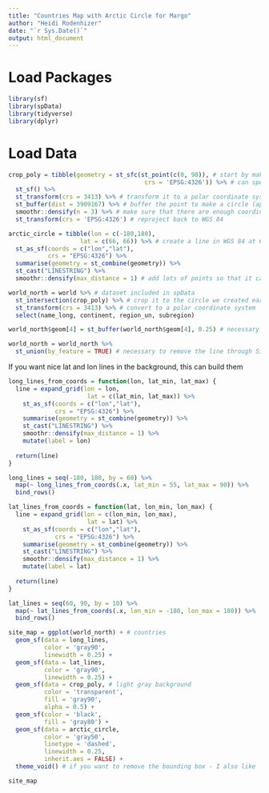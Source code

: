 ```yaml
---
title: "Countries Map with Arctic Circle for Margo"
author: "Heidi Rodenhizer"
date: "`r Sys.Date()`"
output: html_document
---
```


# Load Packages

```r
library(sf)
library(spData)
library(tidyverse)
library(dplyr)
```

# Load Data

```r
crop_poly = tibble(geometry = st_sfc(st_point(c(0, 90)), # start by making a point at the North pole
                                      crs = 'EPSG:4326')) %>% # can specify the coordinate system as a string with the prefix 'EPSG:'
  st_sf() %>%
  st_transform(crs = 3413) %>% # transform it to a polar coordinate system (you can specify the crs with the numerical EPSG code)
  st_buffer(dist = 3909167) %>% # buffer the point to make a circle (approximately down to 50 N, if I recall correctly)
  smoothr::densify(n = 3) %>% # make sure that there are enough coordinates in the circle to handle the reprojection back to WGS 84
  st_transform(crs = 'EPSG:4326') # reproject back to WGS 84

arctic_circle = tibble(lon = c(-180,180),
                    lat = c(66, 66)) %>% # create a line in WGS 84 at 66N
  st_as_sf(coords = c("lon","lat"),
           crs = "EPSG:4326") %>%
  summarise(geometry = st_combine(geometry)) %>%
  st_cast("LINESTRING") %>% 
  smoothr::densify(max_distance = 1) # add lots of points so that it can handle being displayed in a polar coordinate system - otherwise it won't follow the curve of the Earth

world_north = world %>% # dataset included in spData
  st_intersection(crop_poly) %>% # crop it to the circle we created earlier
  st_transform(crs = 3413) %>% # convert to a polar coordinate system
  select(name_long, continent, region_un, subregion)

world_north$geom[4] = st_buffer(world_north$geom[4], 0.25) # necessary to remove the line through Siberia at 180/-180

world_north = world_north %>%
  st_union(by_feature = TRUE) # necessary to remove the line through Siberia at 180/-180
```

If you want nice lat and lon lines in the background, this can build them

```r
long_lines_from_coords = function(lon, lat_min, lat_max) {
  line = expand_grid(lon = lon,
                      lat = c(lat_min, lat_max)) %>%
    st_as_sf(coords = c("lon","lat"),
             crs = "EPSG:4326") %>%
    summarise(geometry = st_combine(geometry)) %>%
    st_cast("LINESTRING") %>% 
    smoothr::densify(max_distance = 1) %>%
    mutate(label = lon)
  
  return(line)
}

long_lines = seq(-180, 180, by = 60) %>%
  map(~ long_lines_from_coords(.x, lat_min = 55, lat_max = 90)) %>%
  bind_rows()

lat_lines_from_coords = function(lat, lon_min, lon_max) {
  line = expand_grid(lon = c(lon_min, lon_max),
                      lat = lat) %>%
    st_as_sf(coords = c("lon","lat"),
             crs = "EPSG:4326") %>%
    summarise(geometry = st_combine(geometry)) %>%
    st_cast("LINESTRING") %>% 
    smoothr::densify(max_distance = 1) %>%
    mutate(label = lat)
  
  return(line)
}

lat_lines = seq(60, 90, by = 10) %>%
  map(~ lat_lines_from_coords(.x, lon_min = -180, lon_max = 180)) %>%
  bind_rows()
```

```r
site_map = ggplot(world_north) + # countries
  geom_sf(data = long_lines,
          color = 'gray90',
          linewidth = 0.25) +
  geom_sf(data = lat_lines,
          color = 'gray90',
          linewidth = 0.25) +
  geom_sf(data = crop_poly, # light gray background
          color = 'transparent',
          fill = 'gray90',
          alpha = 0.5) +
  geom_sf(color = 'black', 
          fill = 'gray80') +
  geom_sf(data = arctic_circle, 
          color = 'gray50',
          linetype = 'dashed',
          linewidth = 0.25,
          inherit.aes = FALSE) +
  theme_void() # if you want to remove the bounding box - I also like `theme_bw()` as a more standard theme

site_map
```

